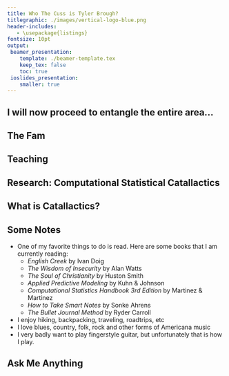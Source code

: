 ---
title: Who The Cuss is Tyler Brough? 
titlegraphic: ./images/vertical-logo-blue.png
header-includes:
   - \usepackage{listings}
fontsize: 10pt
output:
 beamer_presentation:
    template: ./beamer-template.tex
    keep_tex: false
    toc: true
 ioslides_presentation:
    smaller: true
---


## I will now proceed to entangle the entire area...

\begin{columns}
   \begin{column}{0.5\textwidth}
     \includegraphics[scale=0.05]{images/tjb.jpg}
   \end{column}

   \begin{column}{0.5\textwidth}
    \includegraphics[scale=0.4]{images/who.png}
   \end{column}
\end{columns}


## The Fam

\begin{center}
\includegraphics[scale=0.07]{images/fam.jpg}
\end{center}

## Teaching

\begin{columns}
   \begin{column}{0.5\textwidth}
   \textbf{Fall}
      \begin{itemize}
        \item STAT 2300 Business Statistics
        \item FIN 5350 Computational Financial Modeling
      \end{itemize}
   \end{column}

   \begin{column}{0.5\textwidth}
   \textbf{Spring}
      \begin{itemize}
        \item FIN 5330 Financial Econometrics
        \item FIN 6470 Advanced Derivatives Markets
      \end{itemize}
   \end{column}
\end{columns}

## Research: Computational Statistical Catallactics

\begin{columns}
   \begin{column}{0.5\textwidth}
     \includegraphics[width=4.5cm, height=5.75cm]{images/hayek.jpg}
   \end{column}

   \begin{column}{0.5\textwidth}
    \includegraphics[width=4.5cm, height=5.75cm]{images/buchanan.jpg}
   \end{column}
\end{columns}


## What is Catallactics?

\begin{itemize}
 \item[] \textbf{Hayek:} 
  \begin{itemize}
   \item[] "... the order brought about by mutual adjustment of many individual economies in a market. 
           A catallaxy is thus the special kind of spontaneous order produced by the market through
           people acting within the rules of the law of property, tort and contract."		   
  \end{itemize} 
 \item[]
 \item[] \textbf{Buchanan:}
 \begin{itemize}
  \item[] "The elementary and basic approach that I suggest places \textit{'the theory of markets'} and
          not the 'theory of resource allocation' at center stage. \textbf{My plea is really for the
		  adoption of a sophisticated \textit{'catallatics'}}."
 \end{itemize} 
\end{itemize}


## Some Notes

* One of my favorite things to do is read. Here are some books that I am currently reading: 
	* _English Creek_ by Ivan Doig
	* _The Wisdom of Insecurity_ by Alan Watts
	* _The Soul of Christianity_ by Huston Smith
	* _Applied Predictive Modeling_ by Kuhn & Johnson
	* _Computational Statistics Handbook 3rd Edition_ by Martinez & Martinez
	* _How to Take Smart Notes_ by Sonke Ahrens
	* _The Bullet Journal Method_ by Ryder Carroll
* I enjoy hiking, backpacking, traveling, roadtrips, etc
* I love blues, country, folk, rock and other forms of Americana music
* I very badly want to play fingerstyle guitar, but unfortunately that is how I play.


## Ask Me Anything

\begin{center}
\huge{\textbf{AMA}}
\end{center}



